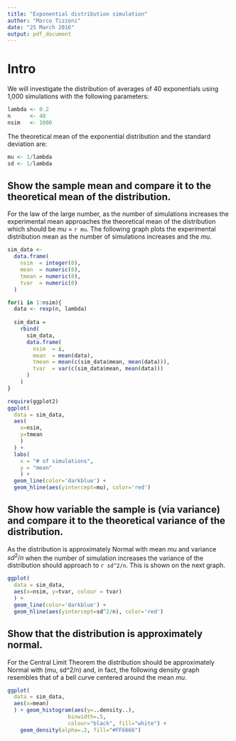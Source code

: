 ```yaml
---
title: "Exponential distribution simulation"
author: "Marco Tizzoni"
date: "25 March 2016"
output: pdf_document
---
```


# Intro
We will investigate the distribution of averages of 40 exponentials using 1,000 simulations with the following parameters:

```r
lambda <- 0.2
n      <- 40
nsim   <- 1000
```

The theoretical mean of the exponential distribution and the standard deviation are:
```r
mu <- 1/lambda
sd <- 1/lambda
```

## Show the sample mean and compare it to the theoretical mean of the distribution.
For the law of the large number, as the number of simulations increases the experimental mean approaches the theoretical mean of the distribution which should be $mu$ = `r mu`.
The following graph plots the experimental distribution mean as the number of simulations increases and the $mu$.
```r
sim_data <- 
  data.frame( 
    nsim  = integer(0), 
    mean  = numeric(0),
    tmean = numeric(0),
    tvar  = numeric(0)
  )

for(i in 1:nsim){
  data <- rexp(n, lambda)
  
  sim_data = 
    rbind(
      sim_data, 
      data.frame(
        nsim  = i, 
        mean  = mean(data),
        tmean = mean(c(sim_data$mean, mean(data))),
        tvar  = var(c(sim_data$mean, mean(data)))
      )
    )
}

require(ggplot2)
ggplot(
  data = sim_data, 
  aes(
    x=nsim, 
    y=tmean
    )
  ) + 
  labs(
    x = "# of simulations",
    y = "mean"
    ) +
  geom_line(color='darkblue') + 
  geom_hline(aes(yintercept=mu), color='red')
```


## Show how variable the sample is (via variance) and compare it to the theoretical variance of the distribution.
As the distribution is approximately Normal with mean $mu$ and variance $sd^2/n$ when the number of simulation increases the variance of the distribution should approach to `r sd^2/n`. This is shown on the next graph.

```r
ggplot(
  data = sim_data, 
  aes(x=nsim, y=tvar, colour = tvar)
  ) + 
  geom_line(color='darkblue') + 
  geom_hline(aes(yintercept=sd^2/n), color='red')
```

## Show that the distribution is approximately normal.
For the Central Limit Theorem the distribution should be approximately Normal with (mu, sd^2/n) and, in fact, the following density graph resembles that of a bell curve centered around the mean $mu$.

```r
ggplot(
  data = sim_data, 
  aes(x=mean)
  ) + geom_histogram(aes(y=..density..),
                   binwidth=.5,
                   colour="black", fill="white") +
    geom_density(alpha=.2, fill="#FF6666")
```